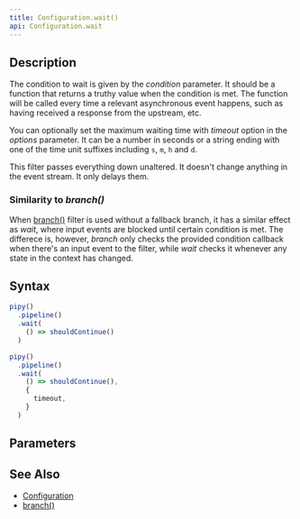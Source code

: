 ```yaml
---
title: Configuration.wait()
api: Configuration.wait
---
```


## Description

<Summary/>

<FilterDiagram
  name="wait"
  input="Event"
  output="Event"
/>

The condition to wait is given by the _condition_ parameter. It should be a function that returns a truthy value when the condition is met. The function will be called every time a relevant asynchronous event happens, such as having received a response from the upstream, etc.

You can optionally set the maximum waiting time with _timeout_ option in the _options_ parameter. It can be a number in seconds or a string ending with one of the time unit suffixes including `s`, `m`, `h` and `d`.

This filter passes everything down unaltered. It doesn't change anything in the event stream. It only delays them.

### Similarity to _branch()_

When [branch()](/reference/api/Configuration/branch) filter is used without a fallback branch, it has a similar effect as _wait_, where input events are blocked until certain condition is met. The differece is, however, _branch_ only checks the provided condition callback when there's an input event to the filter, while _wait_ checks it whenever any state in the context has changed.

## Syntax

``` js
pipy()
  .pipeline()
  .wait(
    () => shouldContinue()
  )

pipy()
  .pipeline()
  .wait(
    () => shouldContinue(),
    {
      timeout,
    }
  )
```

## Parameters

<Parameters/>

## See Also

* [Configuration](/reference/api/Configuration)
* [branch()](/reference/api/Configuration/branch)